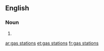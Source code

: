 ==English==

===Noun===
{{head|en|plural|head=[[gas]] [[station]]s}}

# {{plural of|gas station|lang=en|nocat=1}}

[[ar:gas stations]]
[[et:gas stations]]
[[fr:gas stations]]
